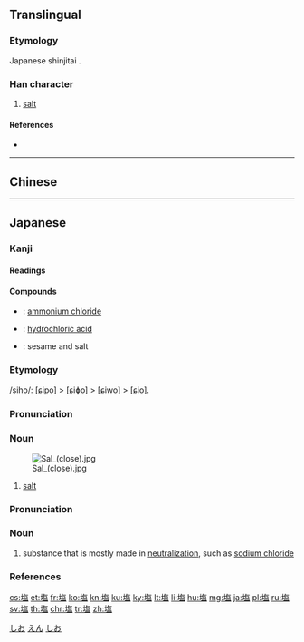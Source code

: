 {{also|𥂁}}
==Translingual==
{{Han simplified forms|鹽|塩|盐}}

===Etymology===
Japanese shinjitai {{Han simp|鹽|f=臣|t=土|f2=鹵|t2=口|nocap=y}}.

===Han character===
{{Han char|rn=32|rad=土|as=10|sn=13|four=|canj=GORT|ids=⿰土⿱𠂉𠱄}}

# [[salt]]

====References====
* {{Han ref|kx=0236.341|dkj=05382|dj=0474.270|hdz=10472.111|uh=5869|ud=22633}}

----

==Chinese==
{{zh-see|鹽|v}}

----

==Japanese==

===Kanji===
{{ja-kanji|grade=4|rs=土10|style=s|kyu=鹽}}

====Readings====
{{ja-readings|goon=[[えん]] (en)|kanon=[[えん]] (en)|kun=[[しお]] (shio), {{qualifier|historical}} [[しほ]] (shiho)}}

====Compounds====
{{der-top|Compounds}}
* {{ja-r|塩安|えんあん}}: [[ammonium chloride]]
* {{ja-r|塩酸|えんさん}}: [[hydrochloric acid]]
* {{ja-r|胡麻塩|ごましお}}: sesame and salt
{{der-bottom}}

===Etymology===
{{ja-kanjitab|しお|yomi=k}}
/siho/: [ɕipo] > [ɕiɸo] > [ɕiwo] > [ɕio].

===Pronunciation===
{{ja-pron|yomi=k|しお|acc=2|acc_ref=DJR,NHK|a=Ja-shio-salt.ogg}}

===Noun===
{{ja-noun|kyu=鹽|しお|hhira=しほ}}
[[Image:Sal (close).jpg|thumb]]

# [[salt]]
#: {{ja-usex|塩の結晶|しお の けっしょう|salt crystal}}

{{ja-kanjitab|えん|yomi=o}}

===Pronunciation===
{{ja-pron|yomi=o|えん|acc=1|acc_ref=DJR}}

===Noun===
{{ja-noun|kyu=鹽|えん}}

# {{lb|ja|chemistry|sort=えん}} substance that is mostly made in [[neutralize|neutralization]], such as [[sodium chloride]]

===References===
<references/>

[[Category:Japanese basic words|しお]]
[[Category:ja:Sciences|えん]]
[[Category:ja:Seasonings|しお]]

[[cs:塩]]
[[et:塩]]
[[fr:塩]]
[[ko:塩]]
[[kn:塩]]
[[ku:塩]]
[[ky:塩]]
[[lt:塩]]
[[li:塩]]
[[hu:塩]]
[[mg:塩]]
[[ja:塩]]
[[pl:塩]]
[[ru:塩]]
[[sv:塩]]
[[th:塩]]
[[chr:塩]]
[[tr:塩]]
[[zh:塩]]